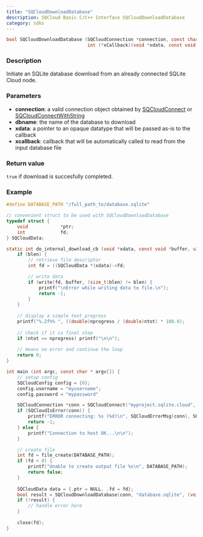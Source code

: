 ```yaml
---
title: "SQCloudDownloadDatabase"
description: SQCloud Basic C/C++ Interface SQCloudDownloadDatabase
category: sdks
---
```


```c
bool SQCloudDownloadDatabase (SQCloudConnection *connection, const char *dbname, void *xdata,
                              int (*xCallback)(void *xdata, const void *buffer, uint32_t blen, int64_t ntot, int64_t nprogress));
```

### Description
Initiate an SQLite database download from an already connected SQLite Cloud node. 

### Parameters
* **connection**: a valid connection object obtained by [SQCloudConnect](/docs/sdk/c/sqcloudconnect) or [SQCloudConnectWithString](/docs/sdk/c/sqcloudconnectwithstring)
* **dbname**: the name of the database to download
* **xdata**: a pointer to an opaque datatype that will be passed as-is to the callback
* **xcallback**: callback that will be automatically called to read from the input database file

### Return value
`true` if download is succesfully completed.

### Example
```c
#define DATABASE_PATH "/full_path_to/database.sqlite"

// convenient struct to be used with SQCloudDownloadDatabase
typedef struct {
    void            *ptr;
    int             fd;
} SQCloudData;

static int do_internal_download_cb (void *xdata, const void *buffer, uint32_t blen, int64_t ntot, int64_t nprogress) {
    if (blen) {
        // retrieve file descriptor
        int fd = ((SQCloudData *)xdata)->fd;

        // write data
        if (write(fd, buffer, (size_t)blen) != blen) {
            printf("\nError while writing data to file.\n");
            return -1;
        }
    }
    
    // display a simple text progress
    printf("%.2f%% ", ((double)nprogress / (double)ntot) * 100.0);
    
    // check if it is final step
    if (ntot == nprogress) printf("\n\n");
    
    // means no error and continue the loop
    return 0;
}

int main (int argc, const char * argv[]) {
    // setup config
    SQCloudConfig config = {0};
    config.username = "myusername";
    config.password = "mypassword"

    SQCloudConnection *conn = SQCloudConnect("myproject.sqlite.cloud", SQCLOUD_DEFAULT_PORT, &config);
    if (SQCloudIsError(conn)) {
        printf("ERROR connecting: %s (%d)\n", SQCloudErrorMsg(conn), SQCloudErrorCode(conn));
        return -1;
    } else {
        printf("Connection to host OK...\n\n");
    }

    // create file
    int fd = file_create(DATABASE_PATH);
    if (fd < 0) {
        printf("Unable to create output file %s\n", DATABASE_PATH);
        return false;
    }
    
    SQCloudData data = {.ptr = NULL, .fd = fd};
    bool result = SQCloudDownloadDatabase(conn, "database.sqlite", (void *)&data, do_internal_download_cb);
    if (!result) {
        // handle error here
    }
    
    close(fd);
}
```